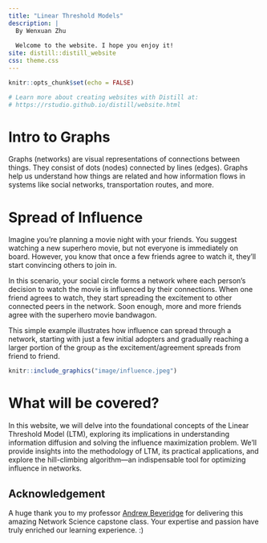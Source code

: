 ```yaml
---
title: "Linear Threshold Models"
description: |
  By Wenxuan Zhu
  
  Welcome to the website. I hope you enjoy it!
site: distill::distill_website
css: theme.css
---
```


```r
knitr::opts_chunk$set(echo = FALSE)

# Learn more about creating websites with Distill at:
# https://rstudio.github.io/distill/website.html
```

# Intro to Graphs

Graphs (networks) are visual representations of connections between things. They consist of dots (nodes) connected by lines (edges). Graphs help us understand how things are related and how information flows in systems like social networks, transportation routes, and more.


# Spread of Influence

Imagine you're planning a movie night with your friends. You suggest watching a new superhero movie, but not everyone is immediately on board. However, you know that once a few friends agree to watch it, they'll start convincing others to join in.

In this scenario, your social circle forms a network where each person's decision to watch the movie is influenced by their connections. When one friend agrees to watch, they start spreading the excitement to other connected peers in the network. Soon enough, more and more friends agree with the superhero movie bandwagon.

This simple example illustrates how influence can spread through a network, starting with just a few initial adopters and gradually reaching a larger portion of the group as the excitement/agreement spreads from friend to friend.

```r
knitr::include_graphics("image/influence.jpeg")
```

# What will be covered? 

In this website, we will delve into the foundational concepts of the Linear Threshold Model (LTM), exploring its implications in understanding information diffusion and solving the influence maximization problem. We'll provide insights into the methodology of LTM, its practical applications, and explore the hill-climbing algorithm—an indispensable tool for optimizing influence in networks.


## Acknowledgement{.appendix}

A huge thank you to my professor [Andrew Beveridge](https://mathbeveridge.github.io/) for delivering this amazing Network Science capstone class. Your expertise and passion have truly enriched our learning experience. :) 



